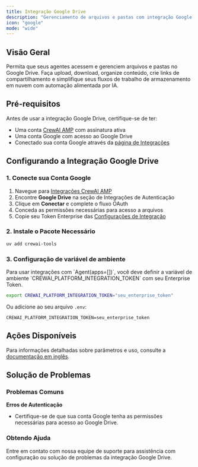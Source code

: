 ```yaml
---
title: Integração Google Drive
description: "Gerenciamento de arquivos e pastas com integração Google Drive para CrewAI."
icon: "google"
mode: "wide"
---
```


## Visão Geral

Permita que seus agentes acessem e gerenciem arquivos e pastas no Google Drive. Faça upload, download, organize conteúdo, crie links de compartilhamento e simplifique seus fluxos de trabalho de armazenamento em nuvem com automação alimentada por IA.

## Pré-requisitos

Antes de usar a integração Google Drive, certifique-se de ter:

- Uma conta [CrewAI AMP](https://app.crewai.com) com assinatura ativa
- Uma conta Google com acesso ao Google Drive
- Conectado sua conta Google através da [página de Integrações](https://app.crewai.com/crewai_plus/connectors)

## Configurando a Integração Google Drive

### 1. Conecte sua Conta Google

1. Navegue para [Integrações CrewAI AMP](https://app.crewai.com/crewai_plus/connectors)
2. Encontre **Google Drive** na seção de Integrações de Autenticação
3. Clique em **Conectar** e complete o fluxo OAuth
4. Conceda as permissões necessárias para acesso a arquivos
5. Copie seu Token Enterprise das [Configurações de Integração](https://app.crewai.com/crewai_plus/settings/integrations)

### 2. Instale o Pacote Necessário

```bash
uv add crewai-tools
```

### 3. Configuração de variável de ambiente

<Note>
  Para usar integrações com `Agent(apps=[])`, você deve definir a variável de ambiente `CREWAI_PLATFORM_INTEGRATION_TOKEN` com seu Enterprise Token.
</Note>

```bash
export CREWAI_PLATFORM_INTEGRATION_TOKEN="seu_enterprise_token"
```

Ou adicione ao seu arquivo `.env`:

```
CREWAI_PLATFORM_INTEGRATION_TOKEN=seu_enterprise_token
```

## Ações Disponíveis

Para informações detalhadas sobre parâmetros e uso, consulte a [documentação em inglês](../../../en/enterprise/integrations/google_drive).

## Solução de Problemas

### Problemas Comuns

**Erros de Autenticação**
- Certifique-se de que sua conta Google tenha as permissões necessárias para acesso ao Google Drive.

### Obtendo Ajuda

<Card title="Precisa de Ajuda?" icon="headset" href="mailto:support@crewai.com">
  Entre em contato com nossa equipe de suporte para assistência com configuração ou solução de problemas da integração Google Drive.
</Card>
